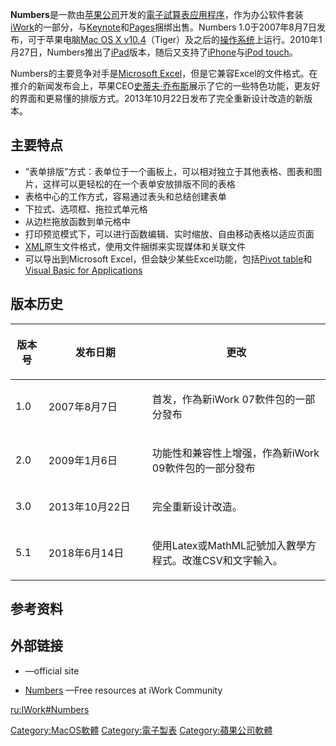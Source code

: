 {{NoteTA|G1=IT}}
{{Infobox Software
|name = Numbers
| logo=[[File:Numbers_iOS.svg|86px]]
|screenshot = [[File:Numbers.png|256px]]
|caption = Numbers運行於[[OS_X_v10.9|OS X v10.9]]
|developer = [[苹果公司|苹果公司]]
|latest_release_version = 10.1
|latest_release_date = {{Start date and age|2020|07|09}}<ref>{{Cite web|url=https://apps.apple.com/app/id409201541|title=Pages|website=Mac App Store|language=en-us|access-date=2019-09-30|archive-date=2021-06-29|archive-url=https://web.archive.org/web/20210629034131/https://apps.apple.com/app/id409201541|dead-url=no}}</ref><ref>{{Cite web|url=https://apps.apple.com/app/id361309726|title=Pages|website=App Store|language=en-us|access-date=2019-12-11|archive-date=2019-09-11|archive-url=https://web.archive.org/web/20190911183310/https://apps.apple.com/app/id361309726|dead-url=no}}</ref>
| language=英文，加泰罗尼亚语，克罗地亚语，捷克语，丹麦语，荷兰语，芬兰语，法语，德语，希腊语，北印度语，匈牙利语，印度尼西亚语，意大利语，日语，韩语，马来语，挪威语，波兰语，葡萄牙语，罗马尼亚语，俄语，简体中文，斯洛伐克语，西班牙语 ，瑞典文，泰文，繁体中文，土耳其文，乌克兰文，越南文
|language count=31
|language footnote=
|operating_system = [[macOS|macOS]], [[iOS|iOS]]
|genre = [[電子試算表|電子試算表]]
|license = [[专有软件|专有]]
|website = {{url|http://www.apple.com.cn/iwork/numbers/|Numbers}}
}}
'''Numbers'''是一款由[[苹果公司|苹果公司]]开发的[[電子試算表|電子試算表]][[应用程序|应用程序]]，作为办公软件套装[[iWork|iWork]]的一部分，与[[Keynote|Keynote]]和[[Pages|Pages]]捆绑出售。Numbers 1.0于2007年8月7日发布，可于苹果电脑[[Mac_OS_X_v10.4|Mac OS X v10.4]]（Tiger）及之后的[[操作系统|操作系统]]上运行。2010年1月27日，Numbers推出了[[iPad|iPad]]版本，随后又支持了[[iPhone|iPhone]]与[[iPod_touch|iPod touch]]。

Numbers的主要竞争对手是[[Microsoft_Excel|Microsoft Excel]]，但是它兼容Excel的文件格式。在推介的新闻发布会上，苹果CEO[[史蒂夫·乔布斯|史蒂夫·乔布斯]]展示了它的一些特色功能，更友好的界面和更易懂的排版方式。2013年10月22日发布了完全重新设计改造的新版本。

== 主要特点 ==
* “表单排版”方式：表单位于一个画板上，可以相对独立于其他表格、图表和图片，这样可以更轻松的在一个表单安放排版不同的表格
* 表格中心的工作方式，容易通过表头和总结创建表单
* 下拉式、选项框、拖拉式单元格
* 从边栏拖放函数到单元格中
* 打印预览模式下，可以进行函数编辑、实时缩放、自由移动表格以适应页面
* [[XML|XML]]原生文件格式，使用文件捆绑来实现媒体和关联文件
* 可以导出到Microsoft Excel，但会缺少某些Excel功能，包括[[Pivot_table|Pivot table]]和[[Visual_Basic_for_Applications|Visual Basic for Applications]]

== 版本历史 ==
{| class="wikitable" style="text-align: left;"
! 版本号!! width="150px" |发布日期!! 更改
|-
| 1.0
| 2007年8月7日
| 首发，作為新iWork 07軟件包的一部分發布
|-
| 2.0
| 2009年1月6日
| 功能性和兼容性上增强，作為新iWork 09軟件包的一部分發布
|-
| 3.0
| 2013年10月22日
| 完全重新设计改造。
|-
| 5.1
| 2018年6月14日
| 使用Latex或MathML記號加入數學方程式。改進CSV和文字輸入。
|}

== 参考资料 ==
{{Reflist}}

== 外部链接 ==
* {{Official website|https://www.apple.com/numbers|Numbers}}—official site
* [https://iworkcommunity.com/numbers Numbers] {{Wayback|url=https://iworkcommunity.com/numbers |date=20211212111846 }}—Free resources at iWork Community

{{IWork}}
{{辦公室套裝軟件}}

[[Category:MacOS軟體|Category:MacOS軟體]]
[[Category:電子製表|Category:電子製表]]
[[Category:蘋果公司軟體|Category:蘋果公司軟體]]

[[ru:IWork#Numbers|ru:IWork#Numbers]]